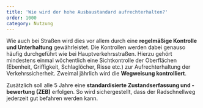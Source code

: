 ```yaml
---
title: 'Wie wird der hohe Ausbaustandard aufrechterhalten?'
order: 1000
category: Nutzung
---
```


Wie auch bei Straßen wird dies vor allem durch eine **regelmäßige Kontrolle und Unterhaltung** gewährleistet. Die Kontrollen werden dabei genauso häufig durchgeführt wie bei Hauptverkehrsstraßen. Hierzu gehört mindestens einmal wöchentlich eine Sichtkontrolle der Oberflächen (Ebenheit, Griffigkeit, Schlaglöcher, Risse etc.) zur Aufrechterhaltung der Verkehrssicherheit. Zweimal jährlich wird die **Wegweisung kontrolliert**.

Zusätzlich soll alle 5 Jahre eine **standardisierte Zustandserfassung und -bewertung (ZEB)** erfolgen. So wird sichergestellt, dass der Radschnellweg jederzeit gut befahren werden kann.
